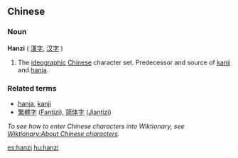 ==Chinese==
===Noun===
'''Hanzi''' ( <font lang="zh">[[漢字]], [[汉字]]</font> )

#The [[ideographic]] [[Chinese]] character set.  Predecessor and source of [[kanji]] and [[hanja]].

===Related terms===
*[[hanja]], [[kanji]]
*[[繁體字]] ([[Fantizi]]), [[简体字]] ([[Jiantizi]])
''To see how to enter Chinese characters into Wiktionary, see [[Wiktionary:About Chinese characters]].''


[[es:hanzi]]
[[hu:hanzi]]